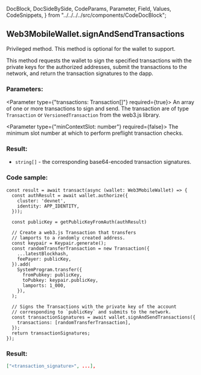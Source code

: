   DocBlock,
  DocSideBySide,
  CodeParams,
  Parameter,
  Field,
  Values,
  CodeSnippets,
} from "../../../../src/components/CodeDocBlock";


<DocBlock>

## Web3MobileWallet.signAndSendTransactions

Privileged method. This method is optional for the wallet to support. 

This method requests the wallet to sign the specified transactions with the private keys for the authorized addresses, submit the
transactions to the network, and return the transaction signatures to the dapp.

<DocSideBySide>

<CodeParams>

### Parameters:

<Parameter type={"transactions: Transaction[]"} required={true}>
  An array of one or more transactions to sign and send. The transaction are of type `Transaction` or `VersionedTransaction` from
  the <Link to="/reference/typescript/web3js">web3.js library</Link>.
</Parameter>

<Parameter type={"minContextSlot: number"} required={false}>
  The minimum slot number at which to perform preflight transaction checks.
</Parameter>

### Result:

- `string[]` - the corresponding base64-encoded transaction signatures.

</CodeParams>

<CodeSnippets>

### Code sample:

```tsx
const result = await transact(async (wallet: Web3MobileWallet) => {
  const authResult = await wallet.authorize({
    cluster: 'devnet',
    identity: APP_IDENTITY,
  }));
  
  const publicKey = getPublicKeyFromAuth(authResult)

  // Create a web3.js Transaction that transfers
  // lamports to a randomly created address.
  const keypair = Keypair.generate();
  const randomTransferTransaction = new Transaction({
    ...latestBlockhash,
    feePayer: publicKey,
  }).add(
    SystemProgram.transfer({
      fromPubkey: publicKey,
      toPubkey: keypair.publicKey,
      lamports: 1_000,
    }),
  );

  // Signs the Transactions with the private key of the account 
  // corresponding to `publicKey` and submits to the network.
  const transactionSignatures = await wallet.signAndSendTransactions({
    transactions: [randomTransferTransaction],
  });
  return transactionSignatures;
});
```

### Result:

```json
["<transaction_signature>", ...],
```

</CodeSnippets>
</DocSideBySide>
</DocBlock>
